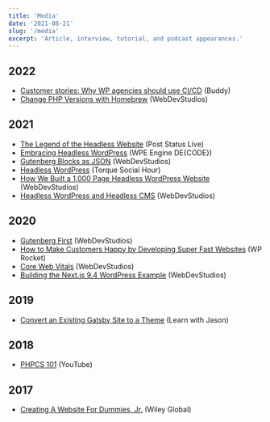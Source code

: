```yaml
---
title: 'Media'
date: '2021-08-21'
slug: '/media'
excerpt: 'Article, interview, tutorial, and podcast appearances.'
---
```


## 2022

- [Customer stories: Why WP agencies should use CI/CD](https://www.youtube.com/watch?v=dEo7jcCx-Ao) (Buddy)
- [Change PHP Versions with Homebrew](https://webdevstudios.com/2022/02/03/change-php-versions-with-homebrew/) (WebDevStudios)

## 2021

- [The Legend of the Headless Website](https://poststatus.com/the-legend-of-the-headless-website-with-the-webdevstudios-team/) (Post Status Live)
- [Embracing Headless WordPress](https://developers.wpengine.com/podcast/9153353) (WPE Engine DE{CODE})
- [Gutenberg Blocks as JSON](https://webdevstudios.com/2021/04/20/quick-tip-gutenberg-blocks-as-json/) (WebDevStudios)
- [Headless WordPress](https://www.youtube.com/watch?v=0aDON0lfFUw) (Torque Social Hour)
- [How We Built a 1,000 Page Headless WordPress Website](https://webdevstudios.com/2021/03/09/next-js-headless-wordpress/) (WebDevStudios)
- [Headless WordPress and Headless CMS](https://webdevstudios.com/2021/01/19/headless-wordpress-headless-cms/) (WebDevStudios)

## 2020

- [Gutenberg First](https://webdevstudios.com/2020/09/08/gutenberg-first/) (WebDevStudios)
- [How to Make Customers Happy by Developing Super Fast Websites](https://wp-rocket.me/blog/interview-greg-rickaby/) (WP Rocket)
- [Core Web Vitals](https://webdevstudios.com/2020/08/13/core-web-vitals/) (WebDevStudios)
- [Building the Next.js 9.4 WordPress Example](https://webdevstudios.com/2020/06/02/building-the-nextjs-9-4-wordpress-example/) (WebDevStudios)

## 2019

- [Convert an Existing Gatsby Site to a Theme](https://www.youtube.com/watch?v=NkW06HK9-aY) (Learn with Jason)

## 2018

- [PHPCS 101](https://www.youtube.com/playlist?list=PLa_Xqm9JWuydw6f1yBSlrkWQZHJA3P9jA) (YouTube)

## 2017

- [Creating A Website For Dummies, Jr.](https://www.amazon.com/Creating-Web-Site-Design-Dummies/dp/1119376513) (Wiley Global)
